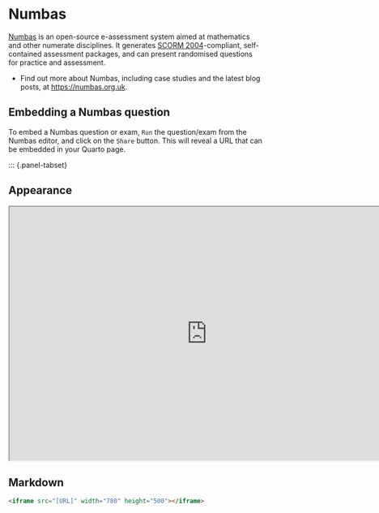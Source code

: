 # Numbas

[Numbas](https://numbas.org.uk) is an open-source e-assessment system aimed at mathematics and other numerate disciplines. It generates [SCORM 2004](https://scorm.com/scorm-explained/technical-scorm/scorm-2004-overview-for-developers/)-compliant, self-contained assessment packages, and can present randomised questions for practice and assessment.

- Find out more about Numbas, including case studies and the latest blog posts, at [https://numbas.org.uk](https://numbas.org.uk).

## Embedding a Numbas question

To embed a Numbas question or exam, `Run` the question/exam from the Numbas editor, and click on the `Share` button. This will reveal a URL that can be embedded in your Quarto page.

::: {.panel-tabset}

## Appearance

```{=html}
<iframe src="https://numbas.mathcentre.ac.uk/question/177136/example-question-for-embedding-demo/embed/?token=4aa212ef-75db-457e-83a1-4cba63919c8b" width="780" height="500"></iframe>
```

## Markdown

~~~markdown
<iframe src="[URL]" width="780" height="500"></iframe>
~~~